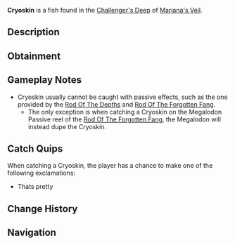 {{FishInfobox
|image          = Cryoskin.png
|rarity         = Common
|sea            = First Sea
|location       = [[Challenger's Deep]]
|sublocation    = 
|sources        = Fishing Rod
|nopassive      = 1
|radar_location = 
|prog_speed     = -20
|xp             = 250
|weather        = 
|time           = 
|season         = 
|bait           = 
|base_weight    = 8
|base_value     = 50
|weight_range   = 5
|base_chance    = 10
|base_resil     = 100
}}
'''Cryoskin''' is a {{Rarity|Common}} fish found in the [[Challenger's Deep]] of [[Mariana's Veil]].

== Description ==
{{Description|Cryoskin... Used to craft something?|Bestiary Entry}}

== Obtainment ==
{{Description|Its pretty|Bestiary Hint}}
{{Fish Availability|
Mariana's Veil/Challenger's Deep
|top_rods      = 
Fast Rod\162974.16\142110.61;
Training Rod\149336.28\149336.28;
Fischer's Rod\143693.99\125298.64;
Flimsy Rod\137572.22\137572.22;
Buddy Bond Rod\136745.76\131988.29;
Astralhook Rod\112007.6\114301.38;
Ethereal Prism Rod\106247.82\111277.02;
No-Life Rod\104961.97\104961.97;
Seraphic Rod\104746.24\104746.24;
Challenger's Rod\104117.62\104117.62;
Rod Of The Forgotten Fang\95438.1\95438.1;
Blazebringer Rod\95015.71\95015.71;
Free Spirit Rod\91186.1\91186.1;
Verdant Shear Rod\89298.18\89298.18;
Zeus Rod\89005.15\89005.15;
Rod Of The Depths\86866.66\86866.66;
Depthseeker Rod\81542.23\81542.23;
Rod Of The Exalted One\81437.49\81437.49;
Avalanche Rod\73293.74\73293.74;
Trident Rod\72525.83\72525.83;
Volcanic Rod\67646.36\67646.36;
Steady Rod\18879.88\18879.88
|recommended   = Training Rod
}}

== Gameplay Notes ==
* Cryoskin usually cannot be caught with passive effects, such as the one provided by the [[Rod Of The Depths]] and [[Rod Of The Forgotten Fang]].
** The only exception is when catching a Cryoskin on the Megalodon Passive reel of the [[Rod Of The Forgotten Fang]], the Megalodon will instead dupe the Cryoskin.

== Catch Quips ==
When catching a Cryoskin, the player has a chance to make one of the following exclamations:
* Thats pretty

== Change History ==
{{Change History|{{subst:Current Version}}}}

== Navigation ==
{{Fish Navbox|Challenger's Deep}}